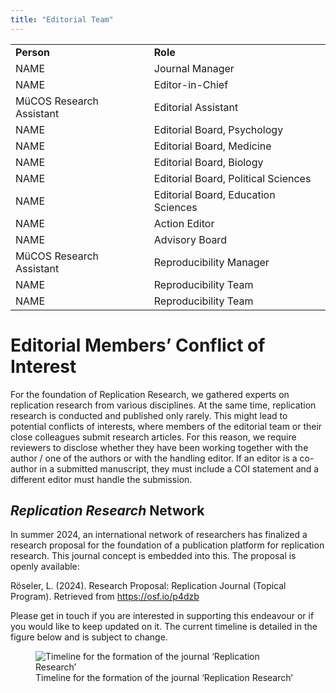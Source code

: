 ```yaml
---
title: "Editorial Team"
---
```


|                          |                                     |
|--------------------------|-------------------------------------|
| **Person**               | **Role**                            |
| NAME                     | Journal Manager                     |
| NAME                     | Editor-in-Chief                     |
| MüCOS Research Assistant | Editorial Assistant                 |
| NAME                     | Editorial Board, Psychology         |
| NAME                     | Editorial Board, Medicine           |
| NAME                     | Editorial Board, Biology            |
| NAME                     | Editorial Board, Political Sciences |
| NAME                     | Editorial Board, Education Sciences |
| NAME                     | Action Editor                       |
| NAME                     | Advisory Board                      |
| MüCOS Research Assistant | Reproducibility Manager             |
| NAME                     | Reproducibility Team                |
| NAME                     | Reproducibility Team                |

# Editorial Members' Conflict of Interest

For the foundation of Replication Research, we gathered experts on replication research from various disciplines. At the same time, replication research is conducted and published only rarely. This might lead to potential conflicts of interests, where members of the editorial team or their close colleagues submit research articles. For this reason, we require reviewers to disclose whether they have been working together with the author / one of the authors or with the handling editor. If an editor is a co-author in a submitted manuscript, they must include a COI statement and a different editor must handle the submission.

::: callout-note
# *Replication Research* Network

In summer 2024, an international network of researchers has finalized a research proposal for the foundation of a publication platform for replication research. This journal concept is embedded into this. The proposal is openly available:

Röseler, L. (2024). Research Proposal: Replication Journal (Topical Program). Retrieved from <https://osf.io/p4dzb>

Please get in touch if you are interested in supporting this endeavour or if you would like to keep updated on it. The current timeline is detailed in the figure below and is subject to change.

![Timeline for the formation of the journal 'Replication Research'](img/timeline.jpg)
:::
